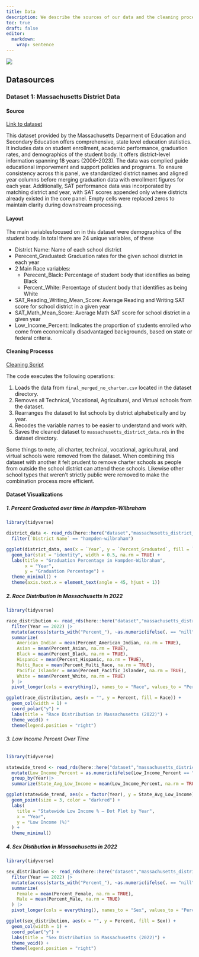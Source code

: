 ```yaml
---
title: Data
description: We describe the sources of our data and the cleaning process.
toc: true
draft: false
editor: 
  markdown: 
    wrap: sentence
---
```


![](images/Commencement2024 (1).jpg)

## Datasources

### Dataset 1: Massachusetts District Data

#### Source 
[Link to dataset](https://profiles.doe.mass.edu/statereport/)

This dataset provided by the Massachusetts Deparment of Education and Secondary Education offers comprehensive, state level education statistics. It includes data on student enrollment, academic performance, graduation rates, and demographics of the student body. It offers district-level information spanning 18 years (2006–2023). The data was complied guide educational imporvement and support policies and programs. To ensure consistency across this panel, we standardized district names and aligned year columns before merging graduation data with enrollment figures for each year. Additionally, SAT performance data was incorporated by matching district and year, with SAT scores appended only where districts already existed in the core panel. Empty cells were replaced zeros to maintain clarity during downstream processing.

#### Layout 

The main variablesfocused on in this dataset were demographics of the student body. In total there are 24 unique variables, of these 

- District Name: Name of each school district
- Perecent_Graduated: Graduation rates for the given school district in each year
- 2 Main Race variables: 
  - Perecent_Black: Percentage of student body that identifies as being Black
  - Percent_White: Percentage of student body that identifies as being White
- SAT_Reading_Writing_Mean_Score: Average Reading and Writing SAT score for school district in a given year
- SAT_Math_Mean_Score: Average Math SAT score for school district in a given year
- Low_Income_Percent: Indicates the proportion of students enrolled who come from economically disadvantaged backgrounds, based on state or federal criteria.

#### Cleaning Processs

[Cleaning Script](/scripts/new_clean_data.R)

The code executes the following operations: 

1. Loads the data from `final_merged_no_charter.csv` located in the dataset directory.
2. Removes all Technical, Vocational, Agricultural, and Virtual schools from the dataset.
3. Rearranges the dataset to list schools by district alphabetically and by year.
4. Recodes the variable names to be easier to understand and work with.
5. Saves the cleaned dataset to `massachusetts_district_data.rds` in the dataset directory. 

Some things to note, all charter, technical, vocational, agricultural, and virtual schools were removed from the dataset. When combining this dataset with another it felt prudent to remove charter schools as people from outside the school district can attend these schools. Likewise other school types that weren't strictly public were removed to make the combination process more efficient. 

#### Dataset Visualizations

##### 1. Percent Graduated over time in Hampden-Wilbraham

```r
library(tidyverse)

district_data <- read_rds(here::here("dataset","massachusetts_district_data.rds")) |>
  filter(`District Name` == "hampden-wilbraham")

ggplot(district_data, aes(x = `Year`, y = `Percent_Graduated`, fill = `Percent_Graduated`)) +
  geom_bar(stat = "identity", width = 0.5, na.rm = TRUE) +  
  labs(title = "Graduation Percentage in Hampden-Wilbraham", 
       x = "Year", 
       y = "Graduation Percentage") +
  theme_minimal() +
  theme(axis.text.x = element_text(angle = 45, hjust = 1))
```

##### 2. Race Distribution in Massachusetts in 2022

```r
library(tidyverse)

race_distribution <- read_rds(here::here("dataset","massachusetts_district_data.rds")) |>
  filter(Year == 2022) |>
  mutate(across(starts_with("Percent_"), ~as.numeric(ifelse(. == "nill", NA, .)))) |>
  summarize(
    American_Indian = mean(Percent_American_Indian, na.rm = TRUE),
    Asian = mean(Percent_Asian, na.rm = TRUE),
    Black = mean(Percent_Black, na.rm = TRUE),
    Hispanic = mean(Percent_Hispanic, na.rm = TRUE),
    Multi_Race = mean(Percent_Multi_Race, na.rm = TRUE),
    Pacific_Islander = mean(Percent_Pacific_Islander, na.rm = TRUE),
    White = mean(Percent_White, na.rm = TRUE)
  ) |>
  pivot_longer(cols = everything(), names_to = "Race", values_to = "Percent")

ggplot(race_distribution, aes(x = "", y = Percent, fill = Race)) +
  geom_col(width = 1) +
  coord_polar("y") +
  labs(title = "Race Distribution in Massachusetts (2022)") +
  theme_void() +
  theme(legend.position = "right")

```


###### 3. Low Income Percent Over Time

```r
library(tidyverse)

statewide_trend <- read_rds(here::here("dataset","massachusetts_district_data.rds")) |>
  mutate(Low_Income_Percent = as.numeric(ifelse(Low_Income_Percent == "nill", NA, Low_Income_Percent))) |>
  group_by(Year)|>
  summarize(State_Avg_Low_Income = mean(Low_Income_Percent, na.rm = TRUE))

ggplot(statewide_trend, aes(x = factor(Year), y = State_Avg_Low_Income)) +
  geom_point(size = 3, color = "darkred") +
  labs(
    title = "Statewide Low Income % – Dot Plot by Year",
    x = "Year",
    y = "Low Income (%)"
  ) +
  theme_minimal()

```

##### 4. Sex Distibution in Massachusetts in 2022

```r
library(tidyverse)

sex_distribution <- read_rds(here::here("dataset","massachusetts_district_data.rds")) |>
  filter(Year == 2022) |>
  mutate(across(starts_with("Percent_"), ~as.numeric(ifelse(. == "nill", NA, .)))) |>
  summarize(
    Female = mean(Percent_Female, na.rm = TRUE),
    Male = mean(Percent_Male, na.rm = TRUE)
  ) |>
  pivot_longer(cols = everything(), names_to = "Sex", values_to = "Percent")

ggplot(sex_distribution, aes(x = "", y = Percent, fill = Sex)) +
  geom_col(width = 1) +
  coord_polar("y") +
  labs(title = "Sex Distribution in Massachusetts (2022)") +
  theme_void() +
  theme(legend.position = "right")

```



